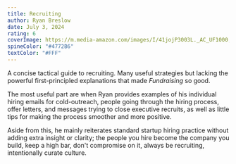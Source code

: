 ```yaml
---
title: Recruiting
author: Ryan Breslow
date: July 3, 2024
rating: 6
coverImage: https://m.media-amazon.com/images/I/41jojP3003L._AC_UF1000,1000_QL80_.jpg
spineColor: "#4772B6"
textColor: "#FFF"
---
```


A concise tactical guide to recruiting. Many useful strategies but lacking the powerful first-principled explanations that made _Fundraising_ so good.

The most useful part are when Ryan provides examples of his individual hiring emails for cold-outreach, people going through the hiring process, offer letters, and messages trying to close executive recruits, as well as little tips for making the process smoother and more positive.

Aside from this, he mainly reiterates standard startup hiring practice without adding extra insight or clarity; the people you hire become the company you build, keep a high bar, don't compromise on it, always be recruiting, intentionally curate culture.
